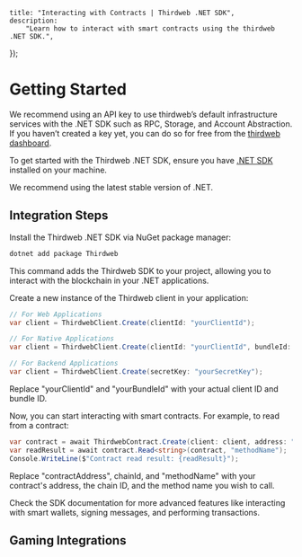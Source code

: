 
	title: "Interacting with Contracts | Thirdweb .NET SDK",
	description:
		"Learn how to interact with smart contracts using the thirdweb .NET SDK.",
});

# Getting Started

<Callout variant='info' title="Recommendation">

We recommend using an API key to use thirdweb’s default infrastructure services with the .NET SDK such as RPC, Storage, and Account Abstraction. If you haven’t created a key yet, you can do so for free from the [thirdweb dashboard](https://thirdweb.com/create-api-key).

</Callout>

To get started with the Thirdweb .NET SDK, ensure you have [.NET SDK](https://dotnet.microsoft.com/download) installed on your machine.

We recommend using the latest stable version of .NET.

## Integration Steps

<Steps>

<Step title=".NET Package Installation" >

Install the Thirdweb .NET SDK via NuGet package manager:

```bash
dotnet add package Thirdweb
```

This command adds the Thirdweb SDK to your project, allowing you to interact with the blockchain in your .NET applications.

</Step>
<Step title="Initialize Thirdweb Client" >

Create a new instance of the Thirdweb client in your application:

```csharp
// For Web Applications
var client = ThirdwebClient.Create(clientId: "yourClientId");

// For Native Applications
var client = ThirdwebClient.Create(clientId: "yourClientId", bundleId: "yourBundleId");

// For Backend Applications
var client = ThirdwebClient.Create(secretKey: "yourSecretKey");
```

Replace "yourClientId" and "yourBundleId" with your actual client ID and bundle ID.

</Step>
<Step title="Interact with Smart Contracts" >

Now, you can start interacting with smart contracts. For example, to read from a contract:

```csharp
var contract = await ThirdwebContract.Create(client: client, address: "contractAddress", chain: chainId);
var readResult = await contract.Read<string>(contract, "methodName");
Console.WriteLine($"Contract read result: {readResult}");
```

Replace "contractAddress", chainId, and "methodName" with your contract's address, the chain ID, and the method name you wish to call.

</Step>
<Step title="Explore Advanced Features" >

Check the SDK documentation for more advanced features like interacting with smart wallets, signing messages, and performing transactions.

</Step>
</Steps>

## Gaming Integrations

<Stack>

<ArticleIconCard
	href="/dotnet/godot"
	icon={GraduationCap}
	title="Godot Integration"
/>

<ArticleIconCard
	href="/unity/v5"
	icon={GraduationCap}
	title="Unity Integration"
/>

</Stack>
